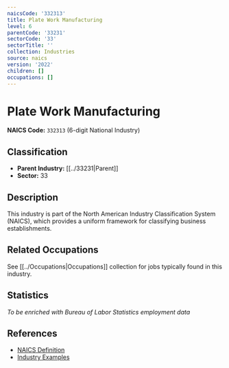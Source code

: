```yaml
---
naicsCode: '332313'
title: Plate Work Manufacturing
level: 6
parentCode: '33231'
sectorCode: '33'
sectorTitle: ''
collection: Industries
source: naics
version: '2022'
children: []
occupations: []
---
```

# Plate Work Manufacturing

**NAICS Code:** `332313` (6-digit National Industry)

## Classification

- **Parent Industry:** [[../33231|Parent]]
- **Sector:** 33

## Description

This industry is part of the North American Industry Classification System (NAICS), which provides a uniform framework for classifying business establishments.

## Related Occupations

See [[../Occupations|Occupations]] collection for jobs typically found in this industry.

## Statistics

*To be enriched with Bureau of Labor Statistics employment data*

## References

- [NAICS Definition](https://www.census.gov/naics/)
- [Industry Examples](https://www.census.gov/naics/2022NAICS/)
